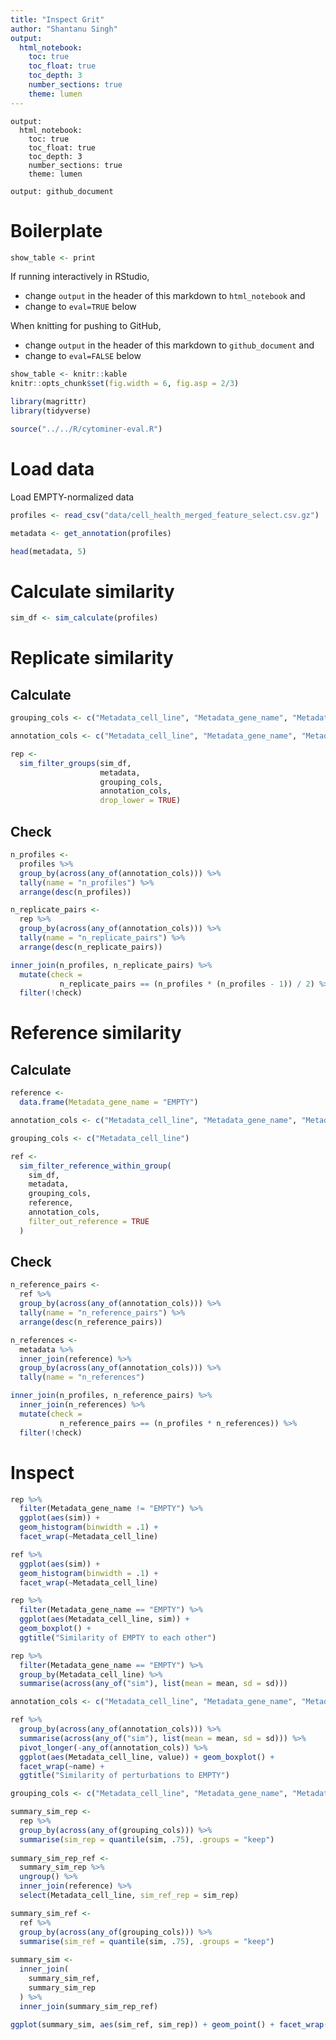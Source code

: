 ```yaml
---
title: "Inspect Grit"
author: "Shantanu Singh"
output: 
  html_notebook:
    toc: true
    toc_float: true
    toc_depth: 3
    number_sections: true
    theme: lumen
---
```


```
output: 
  html_notebook:
    toc: true
    toc_float: true
    toc_depth: 3
    number_sections: true
    theme: lumen
```

```
output: github_document
```

# Boilerplate 

```r
show_table <- print
```

If running interactively in RStudio, 

- change `output` in the header of this markdown to `html_notebook` and
- change to `eval=TRUE` below

When knitting for pushing to GitHub,

- change `output` in the header of this markdown to `github_document` and
- change to `eval=FALSE` below

```r
show_table <- knitr::kable
knitr::opts_chunk$set(fig.width = 6, fig.asp = 2/3)
```


```r
library(magrittr)
library(tidyverse)
```


```r
source("../../R/cytominer-eval.R")
```

# Load data

Load EMPTY-normalized data

```r
profiles <- read_csv("data/cell_health_merged_feature_select.csv.gz")
```


```r
metadata <- get_annotation(profiles)
```


```r
head(metadata, 5)
```


# Calculate similarity

```r
sim_df <- sim_calculate(profiles)
```

# Replicate similarity

## Calculate

```r
grouping_cols <- c("Metadata_cell_line", "Metadata_gene_name", "Metadata_pert_name")

annotation_cols <- c("Metadata_cell_line", "Metadata_gene_name", "Metadata_pert_name")

rep <-
  sim_filter_groups(sim_df,
                    metadata,
                    grouping_cols,
                    annotation_cols,
                    drop_lower = TRUE)
```

## Check

```r
n_profiles <- 
  profiles %>%
  group_by(across(any_of(annotation_cols))) %>%
  tally(name = "n_profiles") %>%
  arrange(desc(n_profiles))

n_replicate_pairs <- 
  rep %>%
  group_by(across(any_of(annotation_cols))) %>%
  tally(name = "n_replicate_pairs") %>%
  arrange(desc(n_replicate_pairs))

inner_join(n_profiles, n_replicate_pairs) %>%
  mutate(check =
           n_replicate_pairs == (n_profiles * (n_profiles - 1)) / 2) %>%
  filter(!check)

```

# Reference similarity

## Calculate

```r
reference <- 
  data.frame(Metadata_gene_name = "EMPTY")

annotation_cols <- c("Metadata_cell_line", "Metadata_gene_name", "Metadata_pert_name")

grouping_cols <- c("Metadata_cell_line")

ref <-
  sim_filter_reference_within_group(
    sim_df,
    metadata,
    grouping_cols,
    reference,
    annotation_cols,
    filter_out_reference = TRUE
  )
```

## Check 

```r
n_reference_pairs <- 
  ref %>%
  group_by(across(any_of(annotation_cols))) %>%
  tally(name = "n_reference_pairs") %>%
  arrange(desc(n_reference_pairs))

n_references <-
  metadata %>%
  inner_join(reference) %>%
  group_by(across(any_of(annotation_cols))) %>%
  tally(name = "n_references")

inner_join(n_profiles, n_reference_pairs) %>%
  inner_join(n_references) %>%
  mutate(check =
           n_reference_pairs == (n_profiles * n_references)) %>%
  filter(!check)
```
# Inspect

```r
rep %>%
  filter(Metadata_gene_name != "EMPTY") %>%
  ggplot(aes(sim)) + 
  geom_histogram(binwidth = .1) + 
  facet_wrap(~Metadata_cell_line)
```

```r
ref %>%
  ggplot(aes(sim)) + 
  geom_histogram(binwidth = .1) + 
  facet_wrap(~Metadata_cell_line)
```
```r
rep %>% 
  filter(Metadata_gene_name == "EMPTY") %>%
  ggplot(aes(Metadata_cell_line, sim)) + 
  geom_boxplot() +
  ggtitle("Similarity of EMPTY to each other")

rep %>% 
  filter(Metadata_gene_name == "EMPTY") %>%
  group_by(Metadata_cell_line) %>%
  summarise(across(any_of("sim"), list(mean = mean, sd = sd)))
```


```r
annotation_cols <- c("Metadata_cell_line", "Metadata_gene_name", "Metadata_pert_name")

ref %>% 
  group_by(across(any_of(annotation_cols))) %>%
  summarise(across(any_of("sim"), list(mean = mean, sd = sd))) %>%
  pivot_longer(-any_of(annotation_cols)) %>%
  ggplot(aes(Metadata_cell_line, value)) + geom_boxplot() + 
  facet_wrap(~name) +
  ggtitle("Similarity of perturbations to EMPTY")

```

```r

grouping_cols <- c("Metadata_cell_line", "Metadata_gene_name", "Metadata_pert_name")

summary_sim_rep <-
  rep %>% 
  group_by(across(any_of(grouping_cols))) %>%
  summarise(sim_rep = quantile(sim, .75), .groups = "keep")
  
summary_sim_rep_ref <- 
  summary_sim_rep %>%
  ungroup() %>%
  inner_join(reference) %>%
  select(Metadata_cell_line, sim_ref_rep = sim_rep)

summary_sim_ref <-
  ref %>% 
  group_by(across(any_of(grouping_cols))) %>%
  summarise(sim_ref = quantile(sim, .75), .groups = "keep")
  
summary_sim <-
  inner_join(
    summary_sim_ref,
    summary_sim_rep
  ) %>%
  inner_join(summary_sim_rep_ref)
```
```r
ggplot(summary_sim, aes(sim_ref, sim_rep)) + geom_point() + facet_wrap(~Metadata_cell_line)
```

